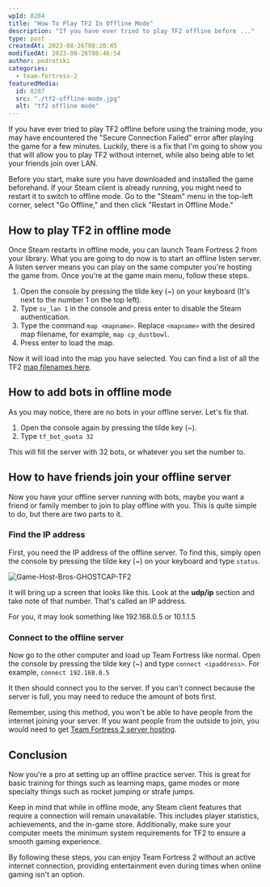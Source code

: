 ```yaml
---
wpId: 8284
title: "How To Play TF2 In Offline Mode"
description: "If you have ever tried to play TF2 offline before ..."
type: post
createdAt: 2023-08-26T08:20:45
modifiedAt: 2023-08-26T08:46:54
author: pedrotski
categories:
  - team-fortress-2
featuredMedia:
  id: 8287
  src: "./tf2-offline-mode.jpg"
  alt: "tf2 offline mode"
---
```


If you have ever tried to play TF2 offline before using the training mode, you may have encountered the "Secure Connection Failed" error after playing the game for a few minutes. Luckily, there is a fix that I'm going to show you that will allow you to play TF2 without internet, while also being able to let your friends join over LAN.

Before you start, make sure you have downloaded and installed the game beforehand. If your Steam client is already running, you might need to restart it to switch to offline mode. Go to the "Steam" menu in the top-left corner, select "Go Offline," and then click "Restart in Offline Mode."

## How to play TF2 in offline mode

Once Steam restarts in offline mode, you can launch Team Fortress 2 from your library. What you are going to do now is to start an offline listen server. A listen server means you can play on the same computer you're hosting the game from. Once you're at the game main menu, follow these steps.

1.  Open the console by pressing the tilde key (~) on your keyboard (It's next to the number 1 on the top left).
2.  Type `sv_lan 1` in the console and press enter to disable the Steam authentication.
3.  Type the command `map <mapname>`. Replace `<mapname>` with the desired map filename, for example, `map cp_dustbowl`.
4.  Press enter to load the map.

Now it will load into the map you have selected. You can find a list of all the TF2 [map filenames here](https://wiki.teamfortress.com/wiki/List_of_maps).

## How to add bots in offline mode

As you may notice, there are no bots in your offline server. Let's fix that.

1.  Open the console again by pressing the tilde key (~).
2.  Type `tf_bot_quota 32`

This will fill the server with 32 bots, or whatever you set the number to.

## How to have friends join your offline server

Now you have your offline server running with bots, maybe you want a friend or family member to join to play offline with you. This is quite simple to do, but there are two parts to it.

### Find the IP address

First, you need the IP address of the offline server. To find this, simply open the console by pressing the tilde key (~) on your keyboard and type `status`.

![Game-Host-Bros-GHOSTCAP-TF2](Game-Host-Bros-GHOSTCAP-TF2.jpg)

It will bring up a screen that looks like this. Look at the **udp/ip** section and take note of that number. That's called an IP address.

For you, it may look something like 192.168.0.5 or 10.1.1.5

### Connect to the offline server

Now go to the other computer and load up Team Fortress like normal. Open the console by pressing the tilde key (~) and type `connect <ipaddress>`. For example, `connect 192.168.0.5`

It then should connect you to the server. If you can't connect because the server is full, you may need to reduce the amount of bots first.

Remember, using this method, you won't be able to have people from the internet joining your server. If you want people from the outside to join, you would need to get [Team Fortress 2 server hosting](https://www.ghostcap.com/tf2-server-hosting/).

## Conclusion

Now you're a pro at setting up an offline practice server. This is great for basic training for things such as learning maps, game modes or more specialty things such as rocket jumping or strafe jumps.

Keep in mind that while in offline mode, any Steam client features that require a connection will remain unavailable. This includes player statistics, achievements, and the in-game store. Additionally, make sure your computer meets the minimum system requirements for TF2 to ensure a smooth gaming experience.

By following these steps, you can enjoy Team Fortress 2 without an active internet connection, providing entertainment even during times when online gaming isn't an option.
